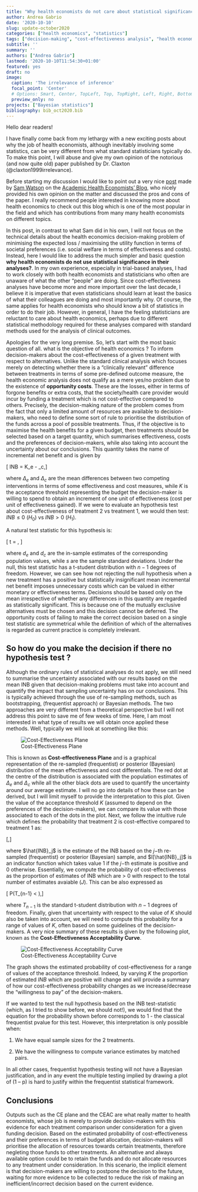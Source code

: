 ```yaml
---
title: "Why health economists do not care about statistical significance?"
author: Andrea Gabrio
date: '2020-10-10'
slug: update-october2020
categories: ["health economics", "statistics"]
tags: ["decision-making", "cost-effectiveness analysis", "health economics"]
subtitle: ''
summary: ''
authors: ["Andrea Gabrio"]
lastmod: '2020-10-10T11:54:30+01:00'
featured: yes
draft: no
image:
  caption: 'The irrelevance of inference'
  focal_point: 'Center'
  # Options: Smart, Center, TopLeft, Top, TopRight, Left, Right, BottomLeft, Bottom, BottomRight
  preview_only: no
projects: ["Bayesian statistics"]
bibliography: bib_oct2020.bib
---
```


Hello dear readers! 

I have finally come back from my lethargy with a new exciting posts about why the job of health economists, although inevitably involving some statistics, can be very different from what standard statisticians typically do. To make this point, I will abuse and give my own opinion of the notorious (and now quite old) paper published by Dr. Claxton (@claxton1999irrelevance).

Before starting my discussion I would like to point out a very nice [post](https://aheblog.com/2017/03/22/the-irrelevance-of-inference-almost-20-years-on/#:~:text=The%20Irrelevance%20of%20Inference%20was,the%20evaluation%20of%20health%20technologies.&text=From%20a%20Bayesian%20perspective%20estimation%20and%20inference%20is%20a%20decision%20problem.) made by [Sam Watson](https://aheblog.com/author/samuelwatson/) on the [Academic Health Economists' Blog](https://aheblog.com/), who nicely provided his own opinion on the matter and discussed the pros and cons of the paper. I really recommend people interested in knowing more about health economics to check out this blog which is one of the most popular in the field and which has contributions from many many health economists on different topics.

In this post, in contrast to what Sam did in his own, I will not focus on the technical details about the health economics decision-making problem of minimising the expected loss / maximising the utility function in terms of societal preferences (i.e. social welfare in terms of effectiveness and costs). Instead, here I would like to address the much simpler and basic question **why health economists do not use statistical significance in their analyses?**. In my own experience, especially in trial-based analyses, I had to work closely with both health economists and statisticians who often are unaware of what the other "people" are doing. Since cost-effectiveness analyses have become more and more important over the last decade, I believe it is imperative that even statisticians should learn at least the basics of what their colleagues are doing and most importantly why. Of course, the same applies for health economists who should know a bit of statistics in order to do their job. However, in general, I have the feeling statisticians are reluctant to care about health economics, perhaps due to different statistical methodology required for these analyses compared with standard methods used for the analysis of clinical outcomes.

Apologies for the very long premise. So, let's start with the most basic question of all. what is the objective of health economics ? To inform decision-makers about the cost-effectiveness of a given treatment with respect to alternatives. Unlike the standard clinical analysis which focuses merely on detecting whether there is a "clinically relevant" difference between treatments in terms of some pre-defined outcome measure, the health economic analysis does not qualify as a mere yes/no problem due to the existence of **opportunity costs**. These are the losses, either in terms of forgone benefits or extra costs, that the society/health care provider would incur by funding a treatment which is not cost-effective compared to others. Precisely, the decision-making nature of the problem comes from the fact that only a limited amount of resources are available to decision-makers, who need to define some sort of rule to prioritise the distribution of the funds across a pool of possible treatments. Thus, if the objective is to maximise the health benefits for a given budget, then treatments should be selected based on a target quantity, which summarises effectiveness, costs and the preferences of decision-makers, while also taking into account the uncertainty about our conclusions. This quantity takes the name of incremental net benefit and is given by 

\[ INB = K\Delta_e - \Delta_c,\]

where $\Delta_e$ and $\Delta_c$ are the mean differences between two competing interventions in terms of some effectiveness and cost measures, while $K$ is the acceptance threshold representing the budget the decision-maker is willing to spend to obtain an increment of one unit of effectiveness (cost per unit of effectiveness gained). If we were to evaluate an hypothesis test about cost-effectiveness of treatment 2 vs treatment 1, we would then test: $INB\leq 0$ ($H_0$) vs $INB > 0$ ($H_1$). 

A natural test statistic for this hypothesis is:

\[ t = \frac{\sqrt{n}Kd_e-d_c}{\sqrt{K^2 s^2_e -2Ks_{ce}+s^2_c}}, \]

where $d_e$ and $d_c$ are the in-sample estimates of the corresponding population values, while $s$ are the sample standard deviations. Under the null, this test statistic has a t-student distribution with $n-1$ degrees of freedom. However, we can see how not rejecting the null hypothesis when a new treatment has a positive but statistically insignificant mean incremental net benefit imposes unnecessary costs which can be valued in either monetary or effectiveness terms. Decisions should be based only on the mean irrespective of whether any differences in this quantity are regarded as statistically significant. This is because one of the mutually exclusive alternatives must be chosen and this decision cannot be deferred. The opportunity costs of failing to make the correct decision based on a single test statistic are symmetrical while the definition of which of the alternatives is regarded as current practice is completely irrelevant.

## So how do you make the decision if there no hypothesis test ?

Although the ordinary rules of statistical analyses do not apply, we still need to summarise the uncertainty associated with our results based on the mean INB given that decision-making problems must take into account and quantify the impact that sampling uncertainty has on our conclusions. This is typically achieved through the use of re-sampling methods, such as bootstrapping, (frequentist approach) or Bayesian methods. The two approaches are very different from a theoretical perspective but I will not address this point to save me of few weeks of time. Here, I am most interested in what type of results we will obtain once applied these methods. Well, typically we will look at something like this:

![Cost-Effectiveness Plane](/media/cepboot-1.png)

This is known as **Cost-effectiveness Plane** and is a graphical representation of the re-sampled (frequentist) or posterior (Bayesian) distribution of the mean effectiveness and cost differentials. The red dot at the centre of the distribution is associated with the population estimates of $\Delta_e$ and $\Delta_c$ while all the other black dots are used to quantify the uncertainty around our average estimate. I will no go into details of how these can be derived, but I will limit myself to provide the interpretation to this plot. Given the value of the acceptance threshold $K$ (assumed to depend on the preferences of the decision-makers), we can compare its value with those associated to each of the dots in the plot. Next, we follow the intuitive rule which defines the probability that treatment 2 is cost-effective compared to treatment 1 as:

\[\frac{\sum_{j=1}^JI[\hat{INB}_j>0]}{J},\] 

where $\hat{INB}_j$ is the estimate of the INB based on the $j-$th re-sampled (frequentist) or posterior (Bayesian) sample, and $I[\hat{INB}_j]$ is an indicator function which takes value 1 if the $j-$th estimate is positive and 0 otherwise. Essentially, we compute the probability of cost-effectiveness as the proportion of estimates of INB which are > 0 with respect to the total number of estimates avaiable ($J$). This can be also expressed as

\[ P(T_{n-1} < \frac{\sqrt{n}Kd_e-d_c}{\sqrt{K^2 s^2_e -2Ks_{ce}+s^2_c}}),\]

where $T_{n-1}$ is the standard t-student distribution with $n-1$ degrees of freedom. Finally, given that uncertainty with respect to the value of $K$ should also be taken into account, we will need to compute this probability for a range of values of $K$, often based on some guidelines of the decision-makers. A very nice summary of these results is given by the following plot, known as the **Cost-Effectiveness Acceptability Curve**.

![Cost-Effectiveness Acceptability Curve](/media/ceacplot-1.png)

The graph shows the estimated probability of cost-effectiveness for a range of values of the acceptance threshold. Indeed, by varying $K$ the proportion of estimated $INB$ which are positive will change and will provide a summary of how our cost-effectiveness probability changes as we increase/decrease the "willingness to pay" of the decision-makers. 

If we wanted to test the null hypothesis based on the INB test-statistic (which, as I tried to show before, we should not!), we would find that the equation for the probability shown before corresponds to $1$ - the classical frequentist pvalue for this test. However, this interpretation is only possible when:

  1. We have equal sample sizes for the 2 treatments.
  
  2. We have the willingness to compute variance estimates by matched pairs.
  
In all other cases, frequentist hypothesis testing will not have a Bayesian justification, and in any event the multiple testing implied by drawing a plot of (1 – p) is hard to justify within the frequentist statistical framework.
  
## Conclusions

Outputs such as the CE plane and the CEAC are what really matter to health economists, whose job is merely to provide decision-makers with this evidence for each treatment comparison under consideration for a given funding decision. Based on the estimated probability of cost-effectiveness and their preferences in terms of budget allocation, decision-makers will prioritise the allocation of resources towards certain treatments, therefore negleting those funds to other treatments. An alternative and always available option could be to retain the funds and do not allocate resources to any treatment under consideration. In this scenario, the implicit element is that decision-makers are willing to postpone the decision to the future, waiting for more evidence to be collected to reduce the risk of making an inefficient/incorrect decision based on the current evidence.
